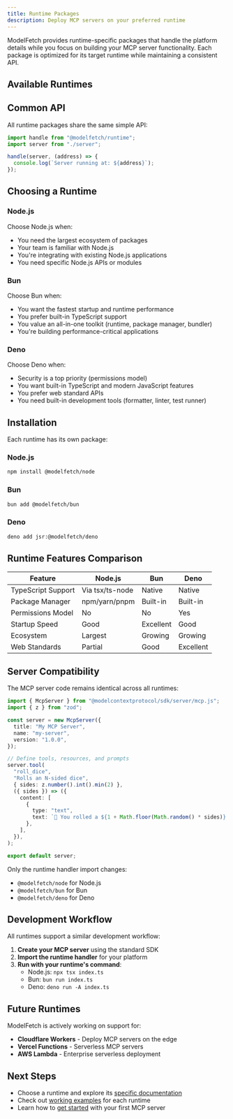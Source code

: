 ```yaml
---
title: Runtime Packages
description: Deploy MCP servers on your preferred runtime
---
```


ModelFetch provides runtime-specific packages that handle the platform details while you focus on building your MCP server functionality. Each package is optimized for its target runtime while maintaining a consistent API.

## Available Runtimes

<Cards>
  <Card
    title="Node.js"
    description="Build MCP servers for Node.js 18+"
    href="/docs/runtimes/node"
  />
  <Card
    title="Bun"
    description="Lightning-fast MCP servers with Bun"
    href="/docs/runtimes/bun"
  />
  <Card
    title="Deno"
    description="Secure MCP servers with Deno v2"
    href="/docs/runtimes/deno"
  />
</Cards>

## Common API

All runtime packages share the same simple API:

```typescript
import handle from "@modelfetch/runtime";
import server from "./server";

handle(server, (address) => {
  console.log(`Server running at: ${address}`);
});
```

## Choosing a Runtime

### Node.js

Choose Node.js when:

- You need the largest ecosystem of packages
- Your team is familiar with Node.js
- You're integrating with existing Node.js applications
- You need specific Node.js APIs or modules

### Bun

Choose Bun when:

- You want the fastest startup and runtime performance
- You prefer built-in TypeScript support
- You value an all-in-one toolkit (runtime, package manager, bundler)
- You're building performance-critical applications

### Deno

Choose Deno when:

- Security is a top priority (permissions model)
- You want built-in TypeScript and modern JavaScript features
- You prefer web standard APIs
- You need built-in development tools (formatter, linter, test runner)

## Installation

Each runtime has its own package:

### Node.js

```bash
npm install @modelfetch/node
```

### Bun

```bash
bun add @modelfetch/bun
```

### Deno

```bash
deno add jsr:@modelfetch/deno
```

## Runtime Features Comparison

| Feature            | Node.js         | Bun       | Deno      |
| ------------------ | --------------- | --------- | --------- |
| TypeScript Support | Via tsx/ts-node | Native    | Native    |
| Package Manager    | npm/yarn/pnpm   | Built-in  | Built-in  |
| Permissions Model  | No              | No        | Yes       |
| Startup Speed      | Good            | Excellent | Good      |
| Ecosystem          | Largest         | Growing   | Growing   |
| Web Standards      | Partial         | Good      | Excellent |

## Server Compatibility

The MCP server code remains identical across all runtimes:

```typescript
import { McpServer } from "@modelcontextprotocol/sdk/server/mcp.js";
import { z } from "zod";

const server = new McpServer({
  title: "My MCP Server",
  name: "my-server",
  version: "1.0.0",
});

// Define tools, resources, and prompts
server.tool(
  "roll_dice",
  "Rolls an N-sided dice",
  { sides: z.number().int().min(2) },
  ({ sides }) => ({
    content: [
      {
        type: "text",
        text: `🎲 You rolled a ${1 + Math.floor(Math.random() * sides)}!`,
      },
    ],
  }),
);

export default server;
```

Only the runtime handler import changes:

- `@modelfetch/node` for Node.js
- `@modelfetch/bun` for Bun
- `@modelfetch/deno` for Deno

## Development Workflow

All runtimes support a similar development workflow:

1. **Create your MCP server** using the standard SDK
2. **Import the runtime handler** for your platform
3. **Run with your runtime's command**:
   - Node.js: `npx tsx index.ts`
   - Bun: `bun run index.ts`
   - Deno: `deno run -A index.ts`

## Future Runtimes

ModelFetch is actively working on support for:

- **Cloudflare Workers** - Deploy MCP servers on the edge
- **Vercel Functions** - Serverless MCP servers
- **AWS Lambda** - Enterprise serverless deployment

## Next Steps

- Choose a runtime and explore its [specific documentation](/docs/runtimes/node)
- Check out [working examples](/docs/examples) for each runtime
- Learn how to [get started](/docs/getting-started) with your first MCP server
